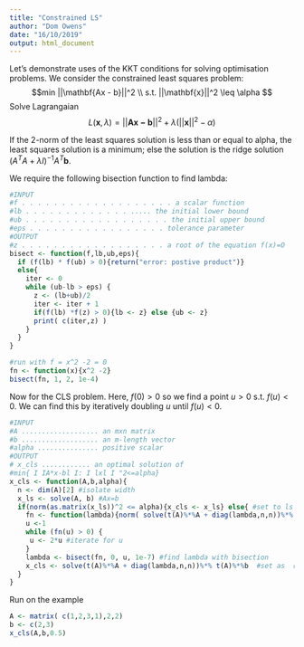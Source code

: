 ```yaml
---
title: "Constrained LS"
author: "Dom Owens"
date: "16/10/2019"
output: html_document
---
```


Let's demonstrate uses of the KKT conditions for solving optimisation problems.
We consider the constrained least squares problem:
$$min ||\mathbf{Ax - b}||^2 \\ s.t. ||\mathbf{x}||^2 \leq \alpha $$
Solve Lagrangaian $$ L(\mathbf{x}, \lambda) =  ||\mathbf{Ax - b}||^2 + \lambda(||\mathbf{x}||^2-\alpha) $$

If the 2-norm of the least squares solution is less than or equal to alpha, the least squares solution is a minimum; else the solution is the ridge solution $(A^TA + \lambda I)^{-1} A^T \mathbf{b}$.

We require the following bisection function to find lambda: 
```r
#INPUT
#f . . . . . . . . . . . . . . . . . . . a scalar function
#lb . . . . . . . . . . . . . ..... the initial lower bound
#ub . . . . . . . . . . . . . . . . . . the initial upper bound
#eps . . . . . . . . . . . . . . . . . tolerance parameter
#OUTPUT
#z . . . . . . . . . . . . . . . . . . a root of the equation f(x)=O
bisect <- function(f,lb,ub,eps){
  if (f(lb) * f(ub) > 0){return("error: postive product")}
  else{
    iter <- 0
    while (ub-lb > eps) {
      z <- (lb+ub)/2
      iter <- iter + 1
      if(f(lb) *f(z) > 0){lb <- z} else {ub <- z}
      print( c(iter,z) )
    }
  }
}

#run with f = x^2 -2 = 0
fn <- function(x){x^2 -2}
bisect(fn, 1, 2, 1e-4)
```

Now for the CLS problem. Here, $f(0)>0$ so we find a point $u>0$ s.t. $f(u)<0$. We can find this by iteratively doubling $u$ until $f(u) < 0$.

```r
#INPUT
#A ................... an mxn matrix
#b ................... an m-length vector
#alpha ............... positive scalar
#OUTPUT
# x_cls ............ an optimal solution of
#min{ I IA*x-bl I: I lxl I "2<=alpha}
x_cls <- function(A,b,alpha){
  n <- dim(A)[2] #isolate width
  x_ls <- solve(A, b) #Ax=b
  if(norm(as.matrix(x_ls))^2 <= alpha){x_cls <- x_ls} else{ #set to ls soln, or solve lagrangian
    fn <- function(lambda){norm( solve(t(A)%*%A + diag(lambda,n,n))%*% t(A)%*%b )^2 - alpha }
    u <-1
    while (fn(u) > 0) {
     u <- 2*u #iterate for u
    }
    lambda <- bisect(fn, 0, u, 1e-7) #find lambda with bisection
    x_cls <- solve(t(A)%*%A + diag(lambda,n,n))%*% t(A)%*%b  #set as  regularised soln
  }
}

```
Run on the example

```r
A <- matrix( c(1,2,3,1),2,2)
b <- c(2,3)
x_cls(A,b,0.5)
```

